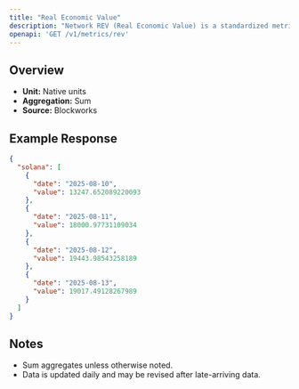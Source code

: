 ```yaml
---
title: "Real Economic Value"
description: "Network REV (Real Economic Value) is a standardized metric that tracks blockchain value accrual generated by user activity. REV consists of both in-protocol transaction fees and out-of-protocol tips that users pay for transaction execution, so it measures the monetary demand to transact onchain."
openapi: 'GET /v1/metrics/rev'
---
```


## Overview

- **Unit:** Native units
- **Aggregation:** Sum
- **Source:** Blockworks

## Example Response

```json
{
  "solana": [
    {
      "date": "2025-08-10",
      "value": 13247.652089220093
    },
    {
      "date": "2025-08-11",
      "value": 18000.97731109034
    },
    {
      "date": "2025-08-12",
      "value": 19443.98543258189
    },
    {
      "date": "2025-08-13",
      "value": 19017.49128267989
    }
  ]
}
```

## Notes
- Sum aggregates unless otherwise noted.
- Data is updated daily and may be revised after late-arriving data.
